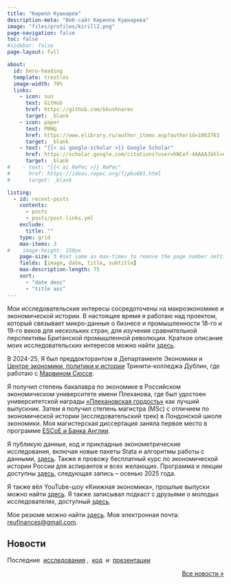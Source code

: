 ```yaml
---
title: "Кирилл Кушнарев"
description-meta: "Веб-сайт Кирилла Кушнарева"
image: "files/profiles/kirill2.png"
page-navigation: false
toc: false
#sidebar: false
page-layout: full

about:
  id: hero-heading
  template: trestles
  image-width: 70%
  links:
    - icon: sun
      text: GitHub
      href: https://github.com/kkushnarev
      target: _blank 
    - icon: paper
      text: РИНЦ
      href: https://www.elibrary.ru/author_items.asp?authorid=1063763
      target: _blank
    - text: "{{< ai google-scholar >}} Google Scholar"
      href: https://scholar.google.com/citations?user=hNCef-4AAAAJ&hl=en
      target: _blank
#    - text: "{{< ai RePec >}} RePec"
#      href: https://ideas.repec.org/f/pku681.html
#      target: _blank

listing:
  - id: recent-posts
    contents: 
      - posts
      - posts/post-links.yml
    exclude:
      title: ""
    type: grid
    max-items: 3
#    image-height: 150px
    page-size: 3 #set same as max-times to remove the page number setting
    fields: [image, date, title, subtitle]
    max-description-length: 75
    sort: 
      - "date desc"
      - "title asc"
---
```


:::{#hero-heading}

Мои исследовательские интересы сосредоточены на макроэкономике и экономической истории. В настоящее время я работаю над проектом, который связывает микро-данные о бизнесе и промышленности 18-го и 19-го веков для нескольких стран, для изучения сравнительной перспективы Британской промышленной революции. Краткое описание моих исследовательских интересов можно найти [здесь](projects.qmd).

В 2024-25, Я был преддокторантом в Департаменте Экономики и [Центре экономики, политики и истории](https://ceph.ie/people-re/kirill-kushnarev/) Тринити-колледжа Дублин, где работаю с [Марвином Сюссе](https://marvinsuesse.com).

Я получил степень бакалавра по экономике в Российском экономическом университете имени Плеханова, где был удостоен университетской награды [«Плехановская гордость»](https://www-rea-ru.translate.goog/news/3303-vashi-kryilya--nasha-gordost-nazvanyi-luchshie-vyipuskniki-plehanovki-2022-goda?_x_tr_sl=auto&_x_tr_tl=en&_x_tr_hl=ru&_x_tr_pto=wapp) как лучший выпускник. Затем я получил степень магистра (MSc) с отличием по экономической истории (исследовательский трек) в Лондонской школе экономики. Моя магистерская диссертация заняла первое место в программе [ESCoE и Банка Англии](https://www.escoe.ac.uk/opportunities/escoe-masters-dissertation-programme/).

Я публикую данные, код и прикладные эконометрические исследования, включая новые пакеты Stata и алгоритмы работы с данными, [здесь](people.qmd). Также я провожу бесплатный курс по экономической истории России для аспирантов и всех желающих. Программа и лекции доступны [здесь](teaching.qmd), следующая запись – осенью 2025 года.

Я также вёл YouTube-шоу «Книжная экономика», прошлые выпуски можно найти [здесь](https://www.youtube.com/playlist?list=PLSlOrkUZEiSxfeNVza3p1amPzfm-ePJZB). Я также записывал подкаст с друзьями о молодых исследователях, доступный [здесь](https://podcasts.apple.com/gb/podcast/%D0%B0-%D1%8D%D1%82%D0%BE-%D0%B5%D1%89%D0%B5-%D0%BA%D1%82%D0%BE/id1539021580).

Мое резюме можно найти [здесь](posts.qmd#category=paper). Моя электронная почта: [reufinances@gmail.com](mailto:reufinances@gmail.com).

:::

## Новости
Последние &nbsp;[исследования](posts.qmd#category=paper)&nbsp;, &nbsp;[код](posts.qmd#category=news)&nbsp; и &nbsp;[презентации](posts.qmd#category=event)

:::{#recent-posts}
:::

<p align="right">[Все новости »](/posts.qmd)</p>
